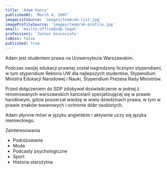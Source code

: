 ```yaml
---
title: 'Adam Kancy'
publishedAt: 'March 4, 2007'
imageListSource: 'images/team/ak-list.jpg'
imageProfileSource: 'images/team/ak-profile.jpg'
email: 'mailto:office@sdp.legal'
profession1: 'Junior Asscociate'
isBoss: false
published: true
---
```


Adam jest studentem prawa na Uniwersytecie Warszawskim.  

Podczas swojej edukacji prawnej został nagrodzony licznymi stypendiami, w tym stypendium Rektora UW dla najlepszych studentów, Stypendium Ministra Edukacji Narodowej i Nauki, Stypendium Prezesa Rady Ministrów.  

Przed dołączeniem do SDP zdobywał doświadczenie w jednej z renomowanych warszawskich kancelarii specjalizującej się w prawie handlowym, gdzie poszerzał wiedzę w wielu dziedzinach prawa, w tym w prawie znaków towarowych i ochronie dóbr osobistych.  

Adam płynnie mówi w języku angielskim i aktywnie uczy się języka niemieckiego.    

<ProfileSection type="hobby">Zainteresowania</ProfileSection>

- Podróżowanie 
- Moda 
- Podcasty psychologiczne 
- Sport 
- Historia starożytna 
